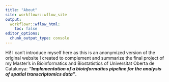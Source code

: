 ```yaml
---
title: "About"
site: workflowr::wflow_site
output:
  workflowr::wflow_html:
    toc: false
editor_options:
  chunk_output_type: console
---
```


Hi! I can't introduce myself here as this is an anonymized version of the original website I created to complement and summarize the final project of my Master's in Bioinformatics and Biostatistics of Universitat Oberta de Catalunya: ***"Implementation of a bioinformatics pipeline for the analysis of spatial transcriptomics data"*****.**   
